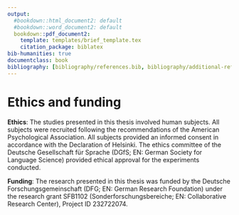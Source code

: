 ```yaml
---
output:
  #bookdown::html_document2: default
  #bookdown::word_document2: default
  bookdown::pdf_document2:
    template: templates/brief_template.tex
    citation_package: biblatex
bib-humanities: true
documentclass: book
bibliography: [bibliography/references.bib, bibliography/additional-references.bib]
---
```

<!-- ```{block type='savequote', include=knitr::is_latex_output(), quote_author='(ref:fischer-quote)'} -->
<!-- A conclusion is the place where you got tired of thining. -->

<!-- ``` -->
<!-- (ref:fischer-quote) --- Martin H. Fischer [@Darwin1859] -->

<!-- # Citations, cross-references, and collaboration {#cites-and-refs}  -->
<!-- \chaptermark{Citations and cross-refs} -->

# Ethics and funding {#chapter-ethics}

\noindent 

**Ethics**: The studies presented in this thesis involved human subjects.
All subjects were recruited following the recommendations of the American Psychological Association.
All subjects provided an informed consent in accordance with the Declaration of Helsinki.
The ethics committee of the Deutsche Gesellschaft für Sprache (DGfS; EN: German Society for Language Science) provided ethical approval for the experiments conducted.

**Funding**: The research presented in this thesis was funded by the Deutsche Forschungsgemeinschaft (DFG; EN: German Research Foundation) under the research grant SFB1102 (Sonderforschungsbereiche; EN: Collaborative Research Center), Project ID 232722074.

